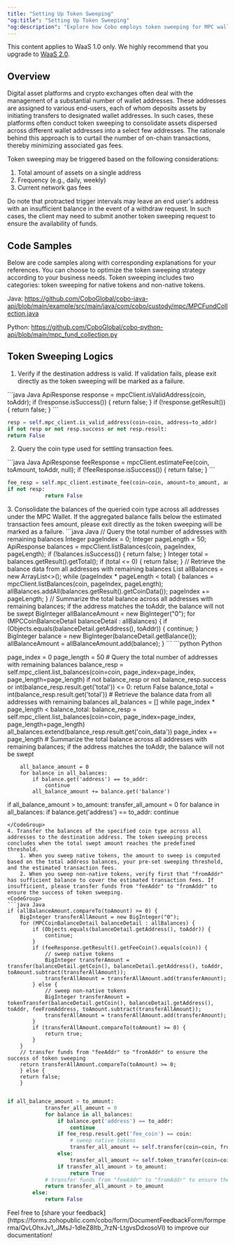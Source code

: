 ```yaml
---
title: "Setting Up Token Sweeping"
"og:title": "Setting Up Token Sweeping"
"og:description": "Explore how Cobo employs token sweeping for MPC wallets, empowering clients to minimize the number of on-chain transactions and lower gas fees."
---
```

<Note>This content applies to WaaS 1.0 only. We highly recommend that you upgrade to [WaaS 2.0](https://www.cobo.com/developers/v2/guides/overview/introduction).</Note>
## Overview

Digital asset platforms and crypto exchanges often deal with the management of a substantial number of wallet addresses.
These addresses are assigned to various end-users, each of whom deposits assets by initiating transfers to designated wallet addresses.
In such cases, these platforms often conduct token sweeping to consolidate assets dispersed across different wallet addresses into a select few addresses.
The rationale behind this approach is to curtail the number of on-chain transactions, thereby minimizing associated gas fees.

Token sweeping may be triggered based on the following considerations:

1. Total amount of assets on a single address
2. Frequency (e.g., daily, weekly)
3. Current network gas fees

Do note that protracted trigger intervals may leave an end user's address with an insufficient balance in the event of a withdraw request.
In such cases, the client may need to submit another token sweeping request to ensure the availability of funds.

## Code Samples

Below are code samples along with corresponding explanations for your references.
You can choose to optimize the token sweeping strategy according to your business needs.
Token sweeping includes two categories: token sweeping for native tokens and non-native tokens.


Java: https://github.com/CoboGlobal/cobo-java-api/blob/main/example/src/main/java/com/cobo/custody/mpc/MPCFundCollection.java

Python: https://github.com/CoboGlobal/cobo-python-api/blob/main/mpc_fund_collection.py

## Token Sweeping Logics

1. Verify if the destination address is valid. If validation fails, please exit directly as the token sweeping will be marked as a failure.
<CodeGroup>
```java Java
ApiResponse<Boolean> response = mpcClient.isValidAddress(coin, toAddr);
        if (!response.isSuccess()) {
            return false;
        }
        if (!response.getResult()) {
            return false;
        }
```

```python Python
resp = self.mpc_client.is_valid_address(coin=coin, address=to_addr)
if not resp or not resp.success or not resp.result:
return False
```
</CodeGroup>

2. Query the coin type used for settling transaction fees.
<CodeGroup>
```java Java
ApiResponse<EstimateFeeDetails> feeResponse = mpcClient.estimateFee(coin, toAmount, toAddr, null);
        if (!feeResponse.isSuccess()) {
            return false;
        }
```

```python Python
fee_resp = self.mpc_client.estimate_fee(coin=coin, amount=to_amount, address=to_addr)
if not resp:
       		return False
```
</CodeGroup>
3. Consolidate the balances of the queried coin type across all addresses under the MPC Wallet. If the aggregated balance falls below the estimated transaction fees amount, please exit directly as the token sweeping will be marked as a failure.
<CodeGroup>
```java Java
   // Query the total number of addresses with remaining balances
        Integer pageIndex = 0;
        Integer pageLength = 50;
        ApiResponse<MPCListBalances> balances = mpcClient.listBalances(coin, pageIndex, pageLength);
        if (!balances.isSuccess()) {
            return false;
        }
        Integer total = balances.getResult().getTotal();
        if (total <= 0) {
            return false;
        }
        // Retrieve the balance data from all addresses with remaining balances
        List<MPCCoinBalanceDetail> allBalances = new ArrayList<>();
        while (pageIndex * pageLength < total) {
            balances = mpcClient.listBalances(coin, pageIndex, pageLength);
            allBalances.addAll(balances.getResult().getCoinData());
            pageIndex += pageLength;
        }
        // Summarize the total balance across all addresses with remaining balances; if the address matches the toAddr, the balance will not be swept
        BigInteger allBalanceAmount = new BigInteger("0");
        for (MPCCoinBalanceDetail balanceDetail : allBalances) {
            if (Objects.equals(balanceDetail.getAddress(), toAddr)) {
                continue;
            }
            BigInteger balance = new BigInteger(balanceDetail.getBalance());
            allBalanceAmount = allBalanceAmount.add(balance);
        }
```
```python Python

page_index = 0
        page_length = 50
        #  Query the total number of addresses with remaining balances
        balance_resp = self.mpc_client.list_balances(coin=coin, page_index=page_index, page_length=page_length)
        if not balance_resp or not balance_resp.success or int(balance_resp.result.get('total')) <= 0:
            return False
        balance_total = int(balance_resp.result.get('total'))
        #  Retrieve the balance data from all addresses with remaining balances
        all_balances = []
        while page_index * page_length < balance_total:
            balance_resp = self.mpc_client.list_balances(coin=coin, page_index=page_index, page_length=page_length)
            all_balances.extend(balance_resp.result.get('coin_data'))
            page_index += page_length
        # Summarize the total balance across all addresses with remaining balances; if the address matches the toAddr, the balance will not be swept

        all_balance_amount = 0
        for balance in all_balances:
            if balance.get('address') == to_addr:
                continue
            all_balance_amount += balance.get('balance')
if all_balance_amount > to_amount:
            transfer_all_amount = 0
            for balance in all_balances:
                if balance.get('address') == to_addr:
                    continue
```
</CodeGroup>
4. Transfer the balances of the specified coin type across all addresses to the destination address. The token sweeping process concludes when the total swept amount reaches the predefined threshold.
    1. When you sweep native tokens, the amount to sweep is computed based on the total address balances, your pre-set sweeping threshold, and the estimated transaction fees.
    2. When you sweep non-native tokens, verify first that "fromAddr" has sufficient balance to cover the estimated transaction fees. If insufficient, please transfer funds from "feeAddr" to "fromAddr" to ensure the success of token sweeping.
<CodeGroup>
```java Java
if (allBalanceAmount.compareTo(toAmount) >= 0) {
    BigInteger transferAllAmount = new BigInteger("0");
    for (MPCCoinBalanceDetail balanceDetail : allBalances) {
        if (Objects.equals(balanceDetail.getAddress(), toAddr)) {
            continue;
        }
        if (feeResponse.getResult().getFeeCoin().equals(coin)) {
            // sweep native tokens
            BigInteger transferAmount = transfer(balanceDetail.getCoin(), balanceDetail.getAddress(), toAddr, toAmount.subtract(transferAllAmount));
            transferAllAmount = transferAllAmount.add(transferAmount);
        } else {
            // sweep non-native tokens
            BigInteger transferAmount = tokenTransfer(balanceDetail.getCoin(), balanceDetail.getAddress(), toAddr, feeFromAddress, toAmount.subtract(transferAllAmount));
            transferAllAmount = transferAllAmount.add(transferAmount);
        }
        if (transferAllAmount.compareTo(toAmount) >= 0) {
            return true;
        }
    }
    // transfer funds from "feeAddr" to "fromAddr" to ensure the success of token sweeping
    return transferAllAmount.compareTo(toAmount) >= 0;
    } else {
    return false;
    }
```
```python Python

if all_balance_amount > to_amount:
            transfer_all_amount = 0
            for balance in all_balances:
                if balance.get('address') == to_addr:
                    continue
                if fee_resp.result.get('fee_coin') == coin:
                    # sweep native tokens
                    transfer_all_amount += self.transfer(coin=coin, from_addr=balance.get('address'), to_addr=to_addr, to_amount=to_amount - transfer_all_amount)
                else:
                    transfer_all_amount += self.token_transfer(coin=coin, from_addr=balance.get('address'), to_addr=to_addr, fee_addr=fee_from_addr, to_amount=to_amount - transfer_all_amount)
                if transfer_all_amount > to_amount:
                    return True
            # transfer funds from "feeAddr" to "fromAddr" to ensure the success of token sweeping
            return transfer_all_amount > to_amount
        else:
            return False
```
</CodeGroup>
<Tip>Feel free to [share your feedback](https://forms.zohopublic.com/cobo/form/DocumentFeedbackForm/formperma/QvLOhxJv1_JMsJ-1dleZ8Itb_7rzN-LtgvsDdxosoVI) to improve our documentation!</Tip>